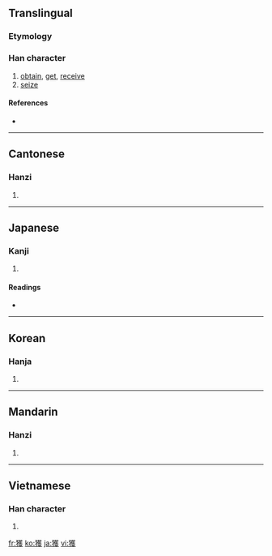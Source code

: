 {{also|获}}
==Translingual==

===Etymology===
{{Han compound|犬|蒦|c1=s|c2=p|ls=psc}}

===Han character===
{{Han char|rn=94|rad=犬|as=14|sn=17|four=4424<sub>7</sub>|canj=大竹廿人水 (KHTOE)}}

# [[obtain]], [[get]], [[receive]]
# [[seize]]

====References====
* {{Han ref|kx=0720.190|dkj=20758|dj=1132.060|hdz=21370.060|uh=7372|ud=29554|bh=C0F2|bd=49394}}

----

==Cantonese==

===Hanzi===
{{yue-hanzi|jyut=|y=wok6|sim=获}}

# {{defn|Cantonese}}

----

==Japanese==

===Kanji===
{{ja-kanji|grade=c|rs=犬14}}

# {{defn|Japanese}}

====Readings====
* {{ja-readings|on=[[かく]] (kaku)|kun=[[える]] (eru)}}

----

==Korean==

===Hanja===
{{ko-hanja|hangeul=[[획]], [[확]]|eumhun=|rv=hoek, hwak|mr=hoek, hwak|y=hoyk, hwak}}

# {{defn|Korean}}

----

==Mandarin==

===Hanzi===
{{cmn-hanzi|sim=获|pin=[[huò]] ([[huo4]]), [[měng]] ([[meng3]])|wg=huo<sup>4</sup>, meng<sup>3</sup>}}

# {{defn|Mandarin}}

----

==Vietnamese==

===Han character===
{{vi-hantu|[[hoạch]], [[oách]]}}

# {{defn|Vietnamese}}

[[fr:獲]]
[[ko:獲]]
[[ja:獲]]
[[vi:獲]]